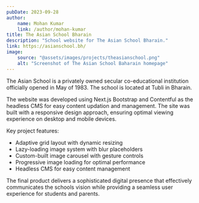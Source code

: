```yaml
---
pubDate: 2023-09-28
author:
    name: Mohan Kumar
    link: /author/mohan-kumar
title: The Asian School Bharain
description: "School website for The Asian School Bharain."
link: https://asianschool.bh/
image:
    source: "@assets/images/projects/theasianschool.png"
    alt: "Screenshot of The Asian School Baharain homepage"
---
```


The Asian School is a privately owned secular co-educational institution officially opened in May of 1983. The school is located at Tubli in Bharain.

The website was developed using Next.js Bootstrap and Contentful as the headless CMS for easy content updation and management. The site was built with a responsive design approach, ensuring optimal viewing experience on desktop and mobile devices.

Key project features:
- Adaptive grid layout with dynamic resizing
- Lazy-loading image system with blur placeholders
- Custom-built image carousel with gesture controls
- Progressive image loading for optimal performance
- Headless CMS for easy content management

The final product delivers a sophisticated digital presence that effectively communicates the schools vision while providing a seamless user experience for students and parents.
